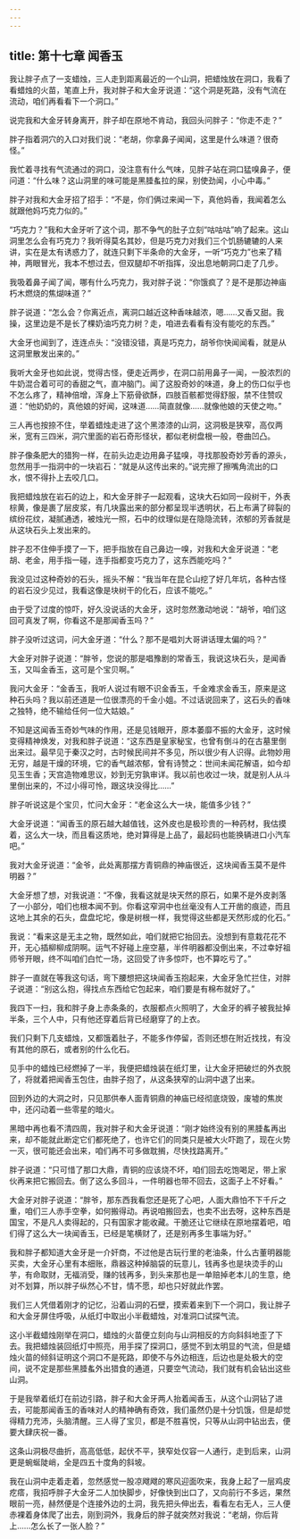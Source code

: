 ```yaml
---
---
---
```

title: 第十七章 闻香玉
---




我让胖子点了一支蜡烛，三人走到距离最近的一个山洞，把蜡烛放在洞口，我看了看蜡烛的火苗，笔直上升，我对胖子和大金牙说道：“这个洞是死路，没有气流在流动，咱们再看看下一个洞口。”

说完我和大金牙转身离开，胖子却在原地不肯动，我回头问胖子：“你走不走？”

胖子指着洞穴的入口对我们说：“老胡，你拿鼻子闻闻，这里是什么味道？很奇怪。”

我忙着寻找有气流通过的洞口，没注意有什么气味，见胖子站在洞口猛嗅鼻子，便问道：“什么味？这山洞里的味可能是黑腄蚃拉的屎，别使劲闻，小心中毒。”

胖子对我和大金牙招了招手：“不是，你们俩过来闻一下，真他妈香，我闻着怎么就跟他妈巧克力似的。”

“巧克力？”我和大金牙听了这个词，那不争气的肚子立刻“咕咕咕”响了起来。这山洞里怎么会有巧克力？我听得莫名其妙，但是巧克力对我们三个饥肠辘辘的人来讲，实在是太有诱惑力了，就连只剩下半条命的大金牙，一听“巧克力”也来了精神，两眼冒光，我本不想过去，但双腿却不听指挥，没出息地朝洞口走了几步。

我吸着鼻子闻了闻，哪有什么巧克力，我对胖子说：“你饿疯了？是不是那边神庙朽木燃烧的焦煳味道？”

胖子说道：“怎么会？你离近点，离洞口越近这种香味越浓，嗯……又香又甜。我操，这里边是不是长了棵奶油巧克力树？走，咱进去看看有没有能吃的东西。”

大金牙也闻到了，连连点头：“没错没错，真是巧克力，胡爷你快闻闻看，就是从这洞里散发出来的。”

我听大金牙也如此说，觉得古怪，便走近两步，在洞口前用鼻子一闻，一股浓烈的牛奶混合着可可的香甜之气，直冲脑门。闻了这股奇妙的味道，身上的伤口似乎也不怎么疼了，精神倍增，浑身上下筋骨欲酥，四肢百骸都觉得舒服，禁不住赞叹道：“他奶奶的，真他娘的好闻，这味道……简直就像……就像他娘的天使之吻。”

三人再也按捺不住，举着蜡烛走进了这个黑漆漆的山洞，这洞极是狭窄，高仅两米，宽有三四米，洞穴里面的岩石奇形怪状，都似老树盘根一般，卷曲凹凸。

胖子像条肥大的猎狗一样，在前头边走边用鼻子猛嗅，寻找那股奇妙芳香的源头，忽然用手一指洞中的一块岩石：“就是从这传出来的。”说完擦了擦嘴角流出的口水，恨不得扑上去咬几口。

我把蜡烛放在岩石的边上，和大金牙胖子一起观看，这块大石如同一段树干，外表棕黄，像是裹了层皮浆，有几块露出来的部分都呈现半透明状，石上布满了碎裂的缤纷花纹，凝腻通透，被烛光一照，石中的纹理似是在隐隐流转，浓郁的芳香就是从这块石头上发出来的。

胖子忍不住伸手摸了一下，把手指放在自己鼻边一嗅，对我和大金牙说道：“老胡、老金，用手指一碰，连手指都变巧克力了，这东西能吃吗？”

我没见过这种奇妙的石头，摇头不解：“我当年在昆仑山挖了好几年坑，各种古怪的岩石没少见过，我看这像是块树干的化石，应该不能吃。”

由于受了过度的惊吓，好久没说话的大金牙，这时忽然激动地说：“胡爷，咱们这回可真发了啊，你看这不是那闻香玉吗？”

胖子没听过这词，问大金牙道：“什么？那不是唱刘大哥讲话理太偏的吗？”

大金牙对胖子说道：“胖爷，您说的那是唱豫剧的常香玉，我说这块石头，是闻香玉，又叫金香玉，这可是个宝贝啊。”

我问大金牙：“金香玉，我听人说过有眼不识金香玉，千金难求金香玉，原来是这种石头吗？我以前还道是一位很漂亮的千金小姐。不过话说回来了，这石头的香味之独特，绝不输给任何一位大姑娘。”

不知是这闻香玉奇妙气味的作用，还是见钱眼开，原本萎靡不振的大金牙，这时候变得精神焕发，对我和胖子说道：“这东西是皇家秘宝，也曾有倒斗的在古墓里倒出来过。最早见于秦汉之时，古时候民间并不多见，所以很少有人识得。此物妙用无穷，越是干燥的环境，它的香气越浓郁，曾有诗赞之：世间未闻花解语，如今却见玉生香；天宫造物难思议，妙到无穷孰审详。我以前也收过一块，就是别人从斗里倒出来的，不过小得可怜，跟这块没得比……”

胖子听说这是个宝贝，忙问大金牙：“老金这么大一块，能值多少钱？”

大金牙说道：“闻香玉的原石越大越值钱，这外皮也是极珍贵的一种药材，我估摸着，这么大一块，而且看这质地，绝对算得是上品了，最起码也能换辆进口小汽车吧。”

我对大金牙说道：“金爷，此处离那摆方青铜鼎的神庙很近，这块闻香玉莫不是件明器？”

大金牙想了想，对我说道：“不像，我看这就是块天然的原石，如果不是外皮剥落了一小部分，咱们也根本闻不到。你看这窄洞中也丝毫没有人工开凿的痕迹，而且这地上其余的石头，盘盘坨坨，像是树根一样，我觉得这些都是天然形成的化石。”

我说：“看来这是无主之物，既然如此，咱们就把它抬回去。没想到有意栽花花不开，无心插柳柳成阴啊。运气不好碰上座空墓，半件明器都没倒出来，不过幸好祖师爷开眼，终不叫咱们白忙一场，这回受了许多惊吓，也不算吃亏了。”

胖子一直就在等我这句话，弯下腰想把这块闻香玉抱起来，大金牙急忙拦住，对胖子说道：“别这么抱，得找点东西给它包起来，咱们要是有棉布就好了。”

我四下一扫，我和胖子身上赤条条的，衣服都点火照明了，大金牙的裤子被我扯掉半条，三个人中，只有他还穿着后背已经磨穿了的上衣。

我们只剩下几支蜡烛，又都饿着肚子，不能多作停留，否则还想在附近找找，有没有其他的原石，或者别的什么化石。

见手中的蜡烛已经燃掉了一半，我便把蜡烛装在纸灯里，让大金牙把破烂的外衣脱了，将就着把闻香玉包住，由胖子抱了，从这条狭窄的山洞中退了出来。

回到外边的大洞之时，只见那供奉人面青铜鼎的神庙已经彻底烧毁，废墟的焦炭中，还闪动着一些零星的暗火。

黑暗中再也看不清四周，我对胖子和大金牙说道：“刚才始终没有别的黑腄蚃再出来，却不能就此断定它们都死绝了，也许它们的同类只是被大火吓跑了，现在火势一灭，很可能还会出来，咱们再不可多做耽搁，尽快找路离开。”

胖子说道：“只可惜了那口大鼎，青铜的应该烧不坏，咱们回去吃饱喝足，带上家伙再来把它搬回去。倒了这么多回斗，一件明器也带不回去，这面子上不好看。”

大金牙对胖子说道：“胖爷，那东西我看您还是死了心吧，人面大鼎怕不下千斤之重，咱们三人赤手空拳，如何搬得动。再说咱搬回去，也卖不出去呀，这种东西是国宝，不是凡人卖得起的，只有国家才能收藏。干脆还让它继续在原地摆着吧，咱们得了这么大一块闻香玉，已经是笔横财了，还是别再多生事端为好。”

我和胖子都知道大金牙是一介奸商，不过他是古玩行里的老油条，什么古董明器能买卖，大金牙心里有本细账，鼎器这种掉脑袋的玩意儿，钱再多也是块烫手的山芋，有命取财，无福消受，赚的钱再多，到头来那也是一单赔掉老本儿的生意，绝对不划算，所以胖子纵然心不甘，情不愿，却也只好就此作罢。

我们三人凭借着刚才的记忆，沿着山洞的石壁，摸索着来到下一个洞口，我让胖子和大金牙屏住呼吸，从纸灯中取出小半截蜡烛，对准洞口试探气流。

这小半截蜡烛刚举在洞口，蜡烛的火苗便立刻向与山洞相反的方向斜斜地歪了下去。我把蜡烛装回纸灯中照亮，用手探了探洞口，感觉不到太明显的气流，但是蜡烛火苗的倾斜证明这个洞口不是死路，即使不与外边相连，后边也是处极大的空间，说不定是那些黑腄蚃外出猎食的通道，只要空气流动，我们就有机会钻出这些山洞。

于是我举着纸灯在前边引路，胖子和大金牙两人抬着闻香玉，从这个山洞钻了进去，可能那闻香玉的香味对人的精神确有奇效，我们虽然仍是十分饥饿，但是却觉得精力充沛，头脑清醒。三人得了宝贝，都是不胜喜悦，只等从山洞中钻出去，便要大肆庆祝一番。

这条山洞极尽曲折，高高低低，起伏不平，狭窄处仅容一人通行，走到后来，山洞更是蜿蜒陡峭，全是四五十度角的斜坡。

我在山洞中走着走着，忽然感觉一股凉飕飕的寒风迎面吹来，我身上起了一层鸡皮疙瘩，我招呼胖子大金牙二人加快脚步，好像快到出口了，又向前行不多远，果然眼前一亮，赫然便是个连接外边的土洞，我先把头伸出去，看看左右无人，三人便赤裸着身体爬了出去，刚到洞外，我身后的胖子就突然对我说：“老胡，你后背上……怎么长了一张人脸？”